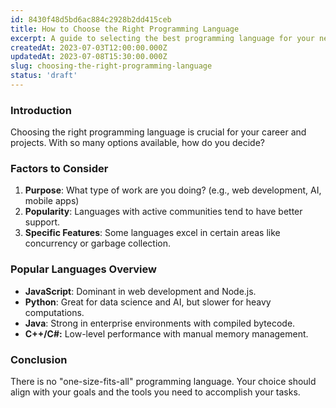 ```yaml
---
id: 8430f48d5bd6ac884c2928b2dd415ceb
title: How to Choose the Right Programming Language
excerpt: A guide to selecting the best programming language for your needs.
createdAt: 2023-07-03T12:00:00.000Z
updatedAt: 2023-07-08T15:30:00.000Z
slug: choosing-the-right-programming-language
status: 'draft'
---
```


### Introduction

Choosing the right programming language is crucial for your career and projects. With so many options available, how do you decide?

### Factors to Consider

1. **Purpose**: What type of work are you doing? (e.g., web development, AI, mobile apps)
2. **Popularity**: Languages with active communities tend to have better support.
3. **Specific Features**: Some languages excel in certain areas like concurrency or garbage collection.

### Popular Languages Overview

- **JavaScript**: Dominant in web development and Node.js.
- **Python**: Great for data science and AI, but slower for heavy computations.
- **Java**: Strong in enterprise environments with compiled bytecode.
- **C++/C#:** Low-level performance with manual memory management.

### Conclusion

There is no "one-size-fits-all" programming language. Your choice should align with your goals and the tools you need to accomplish your tasks.

